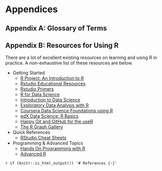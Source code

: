 # Appendices {#appendices}

## Appendix A: Glossary of Terms {#appendix_a_glossary}


## Appendix B: Resources for Using R {#appendix_b_using_r}

There are a lot of excellent existing resources on learning and using R in practice. A non-exhaustive list of these resources are below.

  - Getting Started
    - [R Project: An Introduction to R](https://cran.r-project.org/doc/manuals/r-release/R-intro.html)
    - [Rstudio Educational Resources](https://education.rstudio.com/)
    - [Rstudio Primers](https://rstudio.cloud/learn/primers)
    - [R for Data Science](https://r4ds.had.co.nz/)
    - [Introduction to Data Science](https://rafalab.github.io/dsbook/)
    - [Exploratory Data Analysis with R](https://bookdown.org/rdpeng/exdata/)
    - [Coursera Data Science Foundations using R](https://www.coursera.org/specializations/data-science-foundations-r)
    - [edX Data Science: R Basics](https://www.edx.org/course/data-science-r-basics)
    - [Happy Git and GitHub for the useR](https://happygitwithr.com/)
    - [The R Graph Gallery](https://r-graph-gallery.com/)
  - Quick References
    - [RStudio Cheat Sheets](https://rstudio.com/resources/cheatsheets/)
  - Programming & Advanced Topics
    - [Hands On Programming with R](https://rstudio-education.github.io/hopr/)
    - [Advanced R](https://adv-r.hadley.nz/)

`r if (knitr::is_html_output()) '# References {-}'`

